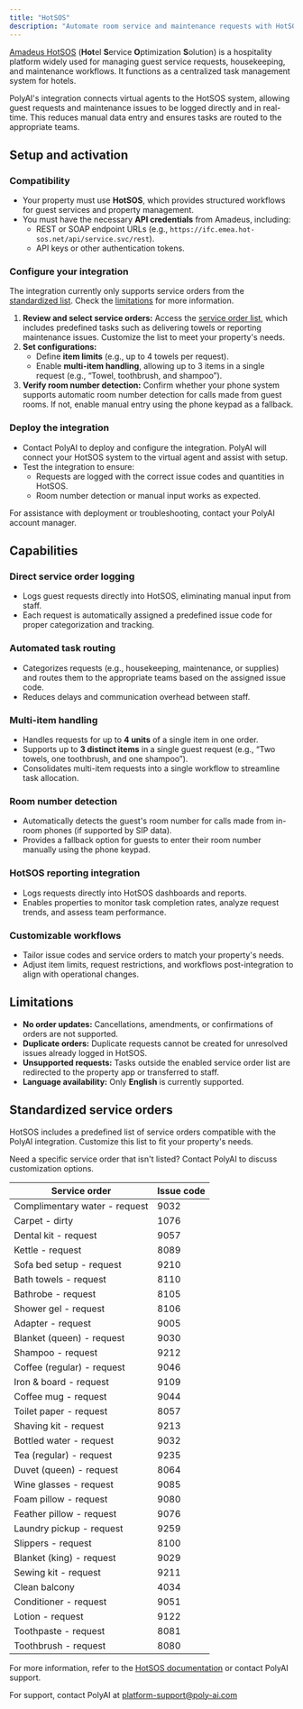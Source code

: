 ```yaml
---
title: "HotSOS"
description: "Automate room service and maintenance requests with HotSOS and PolyAI."
---
```


[Amadeus HotSOS](https://www.amadeus-hospitality.com/service-optimization-software/hotsos/) (**Hot**el **S**ervice **O**ptimization **S**olution) is a hospitality platform widely used for managing guest service requests, housekeeping, and maintenance workflows. It functions as a centralized task management system for hotels.

PolyAI's integration connects virtual agents to the HotSOS system, allowing guest requests and maintenance issues to be logged directly and in real-time. This
reduces manual data entry and ensures tasks are routed to the appropriate teams.

## Setup and activation

### Compatibility
- Your property must use **HotSOS**, which provides structured workflows for guest services and property management.
- You must have the necessary **API credentials** from Amadeus, including:
  - REST or SOAP endpoint URLs (e.g., `https://ifc.emea.hot-sos.net/api/service.svc/rest`).
  - API keys or other authentication tokens.

### Configure your integration

<Warning>The integration currently only supports service orders from the [standardized list](#standardized-service-orders). Check the [limitations](#limitations) for more information.</Warning>

1. **Review and select service orders:** Access the [service order list](https://help.amadeus-hospitality.com/operations/service-optimization/content/service-orders.html), which includes predefined tasks such as delivering towels or reporting maintenance issues. Customize the list to meet your property's needs.
2. **Set configurations:**
   - Define **item limits** (e.g., up to 4 towels per request).
   - Enable **multi-item handling**, allowing up to 3 items in a single request (e.g., “Towel, toothbrush, and shampoo”).
3. **Verify room number detection:** Confirm whether your phone system supports automatic room number detection for calls made from guest rooms. If not, enable manual entry using the phone keypad as a fallback.

### Deploy the integration
- Contact PolyAI to deploy and configure the integration. PolyAI will connect your HotSOS system to the virtual agent and assist with setup.
- Test the integration to ensure:
  - Requests are logged with the correct issue codes and quantities in HotSOS.
  - Room number detection or manual input works as expected.

For assistance with deployment or troubleshooting, contact your PolyAI account manager.

## Capabilities

### Direct service order logging
- Logs guest requests directly into HotSOS, eliminating manual input from staff.
- Each request is automatically assigned a predefined issue code for proper categorization and tracking.

### Automated task routing
- Categorizes requests (e.g., housekeeping, maintenance, or supplies) and routes them to the appropriate teams based on the assigned issue code.
- Reduces delays and communication overhead between staff.

### Multi-item handling
- Handles requests for up to **4 units** of a single item in one order.
- Supports up to **3 distinct items** in a single guest request (e.g., “Two towels, one toothbrush, and one shampoo”).
- Consolidates multi-item requests into a single workflow to streamline task allocation.

### Room number detection
- Automatically detects the guest's room number for calls made from in-room phones (if supported by SIP data).
- Provides a fallback option for guests to enter their room number manually using the phone keypad.

### HotSOS reporting integration
- Logs requests directly into HotSOS dashboards and reports.
- Enables properties to monitor task completion rates, analyze request trends, and assess team performance.

### Customizable workflows
- Tailor issue codes and service orders to match your property's needs.
- Adjust item limits, request restrictions, and workflows post-integration to align with operational changes.

## Limitations

- **No order updates:** Cancellations, amendments, or confirmations of orders are not supported.
- **Duplicate orders:** Duplicate requests cannot be created for unresolved issues already logged in HotSOS.
- **Unsupported requests:** Tasks outside the enabled service order list are redirected to the property app or transferred to staff.
- **Language availability:** Only **English** is currently supported.

## Standardized service orders

HotSOS includes a predefined list of service orders compatible with the PolyAI integration. Customize this list to fit your property's needs.

<Expandable title="service order list" defaultOpen={false}>
<Tip>Need a specific service order that isn't listed? Contact PolyAI to discuss customization options.</Tip>

| **Service order**                  | **Issue code** |
|------------------------------------|----------------|
| Complimentary water - request      | 9032           |
| Carpet - dirty                     | 1076           |
| Dental kit - request               | 9057           |
| Kettle - request                   | 8089           |
| Sofa bed setup - request           | 9210           |
| Bath towels - request              | 8110           |
| Bathrobe - request                 | 8105           |
| Shower gel - request               | 8106           |
| Adapter - request                  | 9005           |
| Blanket (queen) - request          | 9030           |
| Shampoo - request                  | 9212           |
| Coffee (regular) - request         | 9046           |
| Iron & board - request             | 9109           |
| Coffee mug - request               | 9044           |
| Toilet paper - request             | 8057           |
| Shaving kit - request              | 9213           |
| Bottled water - request            | 9032           |
| Tea (regular) - request            | 9235           |
| Duvet (queen) - request            | 8064           |
| Wine glasses - request             | 9085           |
| Foam pillow - request              | 9080           |
| Feather pillow - request           | 9076           |
| Laundry pickup - request           | 9259           |
| Slippers - request                 | 8100           |
| Blanket (king) - request           | 9029           |
| Sewing kit - request               | 9211           |
| Clean balcony                      | 4034           |
| Conditioner - request              | 9051           |
| Lotion - request                   | 9122           |
| Toothpaste - request               | 8081           |
| Toothbrush - request               | 8080           |
</Expandable>

For more information, refer to the [HotSOS documentation](https://help.amadeus-hospitality.com/operations/service-optimization/content/service-orders.html) or contact PolyAI support.

For support, contact PolyAI at [platform-support@poly-ai.com](mailto:platform-support@poly-ai.com)